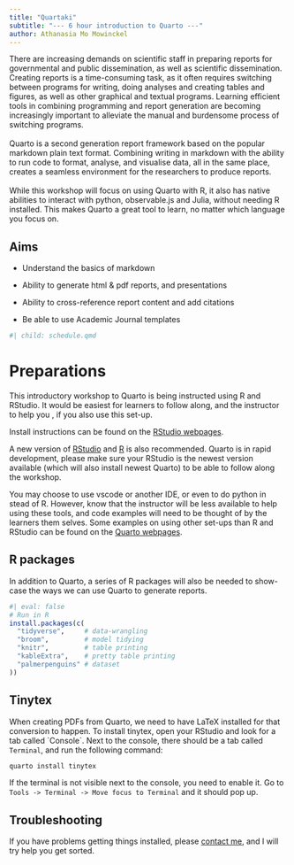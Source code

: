 ```yaml
---
title: "Quartaki"
subtitle: "--- 6 hour introduction to Quarto ---"
author: Athanasia Mo Mowinckel
---
```


There are increasing demands on scientific staff in preparing reports for governmental and public dissemination, as well as scientific dissemination. Creating reports is a time-consuming task, as it often requires switching between programs for writing, doing analyses and creating tables and figures, as well as other graphical and textual programs. Learning efficient tools in combining programming and report generation are becoming increasingly important to alleviate the manual and burdensome process of switching programs.\
\
Quarto is a second generation report framework based on the popular markdown plain text format. Combining writing in markdown with the ability to run code to format, analyse, and visualise data, all in the same place, creates a seamless environment for the researchers to produce reports.\
\
While this workshop will focus on using Quarto with R, it also has native abilities to interact with python, observable.js and Julia, without needing R installed. This makes Quarto a great tool to learn, no matter which language you focus on.

::: callout-tip
## Aims

-   Understand the basics of markdown

-   Ability to generate html & pdf reports, and presentations

-   Ability to cross-reference report content and add citations

-   Be able to use Academic Journal templates
:::

```r
#| child: schedule.qmd
```

# Preparations

This introductory workshop to Quarto is being instructed using R and RStudio. It would be easiest for learners to follow along, and the instructor to help you , if you also use this set-up.

Install instructions can be found on the [RStudio webpages](https://quarto.org/docs/get-started/).

A new version of [RStudio](https://www.rstudio.com/products/rstudio/download/#download) and [R](https://cran.r-project.org/) is also recommended. Quarto is in rapid development, please make sure your RStudio is the newest version available (which will also install newest Quarto) to be able to follow along the workshop.

You may choose to use vscode or another IDE, or even to do python in stead of R. However, know that the instructor will be less available to help using these tools, and code examples will need to be thought of by the learners them selves. Some examples on using other set-ups than R and RStudio can be found on the [Quarto webpages](https://quarto.org/docs/get-started/hello/vscode.html).

## R packages

In addition to Quarto, a series of R packages will also be needed to show-case the ways we can use Quarto to generate reports.

```r
#| eval: false
# Run in R
install.packages(c(
  "tidyverse",     # data-wrangling
  "broom",         # model tidying
  "knitr",         # table printing
  "kableExtra",    # pretty table printing
  "palmerpenguins" # dataset
))
```

## Tinytex

When creating PDFs from Quarto, we need to have LaTeX installed for that conversion to happen. To install tinytex, open your RStudio and look for a tab called \`Console\`. Next to the console, there should be a tab called `Terminal`, and run the following command:

```bash
quarto install tinytex
```

If the terminal is not visible next to the console, you need to enable it. Go to `Tools -> Terminal -> Move focus to Terminal` and it should pop up.

## Troubleshooting

If you have problems getting things installed, please [contact me](mailto:a.m.mowinckel@psykologi.uio.no), and I will try help you get sorted.
